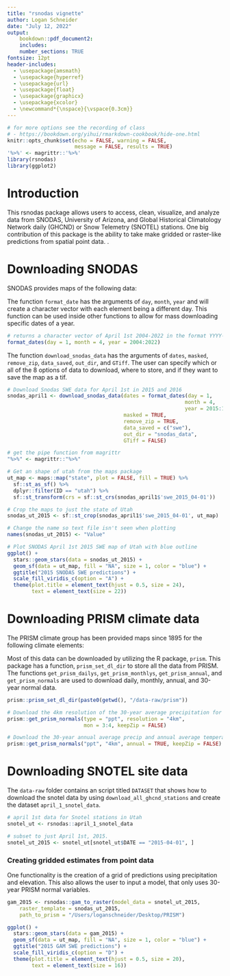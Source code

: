 ```yaml
---
title: "rsnodas vignette"
author: Logan Schneider
date: "July 12, 2022"
output: 
    bookdown::pdf_document2:
    includes:
    number_sections: TRUE
fontsize: 12pt
header-includes:
  - \usepackage{amsmath}
  - \usepackage{hyperref}
  - \usepackage{url}
  - \usepackage{float}
  - \usepackage{graphicx}
  - \usepackage{xcolor}
  - \newcommand*{\nspace}{\vspace{0.3cm}}
---
```



\newpage 

```r
# for more options see the recording of class
# - https://bookdown.org/yihui/rmarkdown-cookbook/hide-one.html
knitr::opts_chunk$set(echo = FALSE, warning = FALSE,
                      message = FALSE, results = TRUE)
'%>%' <- magrittr::'%>%'
library(rsnodas)
library(ggplot2)
```



# Introduction
This rsnodas package allows users to access, clean, visualize, and analyze data from SNODAS, University of Arizona, and Global Historical Climatology Network daily (GHCND) or Snow Telemetry (SNOTEL) stations. One big contribution of this package is the ability to take make gridded or raster-like predictions from spatial point data. \url{https://www.usu.edu/utahsnowload/}. 

# Downloading SNODAS
SNODAS provides maps of the following data:

\begin{itemize}
\item Snow water equivalent (SWE) 
\item Snow Depth (SnD)
\item Snow melt runoff (SM)
\item Sublimation from the Snow Pack (SSP)
\item Sublimation of Blowing Snow (SBS)
\item Solid and liquid precipitation (PPT)
\item Snow pack average temperature (SPTave)
\end{itemize}

The function `format_date` has the arguments of `day`, `month`, `year` and will create a character vector with each element being a different day. This function can be used inside other functions to allow for mass downloading specific dates of a year.

```r
# returns a character vector of April 1st 2004-2022 in the format YYYY-M-D or YYYY-MM-DD.
format_dates(day = 1, month = 4, year = 2004:2022)
```

The function `download_snodas_data` has the arguments of `dates`, `masked`, `remove_zip`, `data_saved`, `out_dir`, and `GTiff`. The user can specify which or all of the 8 options of data to download, where to store, and if they want to save the map as a tif.   

\newpage

```r
# Download Snodas SWE data for April 1st in 2015 and 2016
snodas_april1 <- download_snodas_data(dates = format_dates(day = 1,
                                                          month = 4,
                                                          year = 2015:16),
                                      masked = TRUE,
                                      remove_zip = TRUE,
                                      data_saved = c("swe"),
                                      out_dir = "snodas_data",
                                      GTiff = FALSE)

# get the pipe function from magrittr
"%>%" <- magrittr::"%>%"

# Get an shape of utah from the maps package
ut_map <- maps::map("state", plot = FALSE, fill = TRUE) %>%
  sf::st_as_sf() %>%
  dplyr::filter(ID == "utah") %>%
  sf::st_transform(crs = sf::st_crs(snodas_april1$'swe_2015_04-01'))

# Crop the maps to just the state of Utah
snodas_ut_2015 <- sf::st_crop(snodas_april1$'swe_2015_04-01', ut_map)

# Change the name so text file isn't seen when plotting
names(snodas_ut_2015) <- "Value"

# Plot SNODAS April 1st 2015 SWE map of Utah with blue outline
ggplot() + 
  stars::geom_stars(data = snodas_ut_2015) +
  geom_sf(data = ut_map, fill = "NA", size = 1, color = "blue") +
  ggtitle("2015 SNODAS SWE predictions") + 
  scale_fill_viridis_c(option = "A") + 
  theme(plot.title = element_text(hjust = 0.5, size = 24),
        text = element_text(size = 22))
```

\begin{figure}[ht]
\centerline{\includegraphics[width=.50\textwidth]{figures/Thesis_SNODAS_map_for_2015.png}}
\caption{\label{SNODAS SWE predictions for April 1st, 2015.}
\small
This is a gridded estimates of SWE throughout the state of Utah with a blue boarder.
}
\end{figure}


# Downloading PRISM climate data

The PRISM climate group has been provided maps since 1895 for the following climate elements:

\begin{itemize}
\item Precipitation (PPT)
\item Minimum and maximum temperature (Tmin and Tmax)
\item Minimum and maximum vapor pressure deficit (vpdmin and vpdmax)
\item mean dew point (tdmean)
\item Elevation (Elev)
\item Total global shortwave solar radiation
\end{itemize}

Most of this data can be downloaded by utilizing the R package, `prism`. This package has a function, `prism_set_dl_dir` to store all the data from PRISM. The functions `get_prism_dailys`, `get_prism_monthlys`, `get_prism_annual`, and `get_prism_normals` are used to download daily, monthly, annual, and 30-year normal data.

```r
prism::prism_set_dl_dir(paste0(getwd(), "/data-raw/prism"))

# Download the 4km resolution of the 30-year average precipitation for the months of March and April
prism::get_prism_normals(type = "ppt", resolution = "4km",
                         mon = 3:4, keepZip = FALSE)

# Download the 30-year annual average precip and annual average temperature
prism::get_prism_normals("ppt", "4km", annual = TRUE, keepZip = FALSE)

```

# Downloading SNOTEL site data

The `data-raw` folder contains an script titled `DATASET` that shows how to download the snotel data by using `download_all_ghcnd_stations` and create the dataset `april_1_snotel_data`.   


```r
# april 1st data for Snotel stations in Utah
snotel_ut <- rsnodas::april_1_snotel_data

# subset to just April 1st, 2015.
snotel_ut_2015 <- snotel_ut[snotel_ut$DATE == "2015-04-01", ]

```

### Creating gridded estimates from point data

One functionality is the creation of a grid of predictions using precipitation and elevation. This also allows the user to input a model, that only uses 30-year PRISM normal variables.

```r
gam_2015 <- rsnodas::gam_to_raster(model_data = snotel_ut_2015,
    raster_template = snodas_ut_2015,
    path_to_prism = "/Users/loganschneider/Desktop/PRISM")

ggplot() +
  stars::geom_stars(data = gam_2015) +
  geom_sf(data = ut_map, fill = "NA", size = 1, color = "blue") +
  ggtitle("2015 GAM SWE predictions") +
  scale_fill_viridis_c(option = "D") +
  theme(plot.title = element_text(hjust = 0.5, size = 20),
        text = element_text(size = 16))
```


